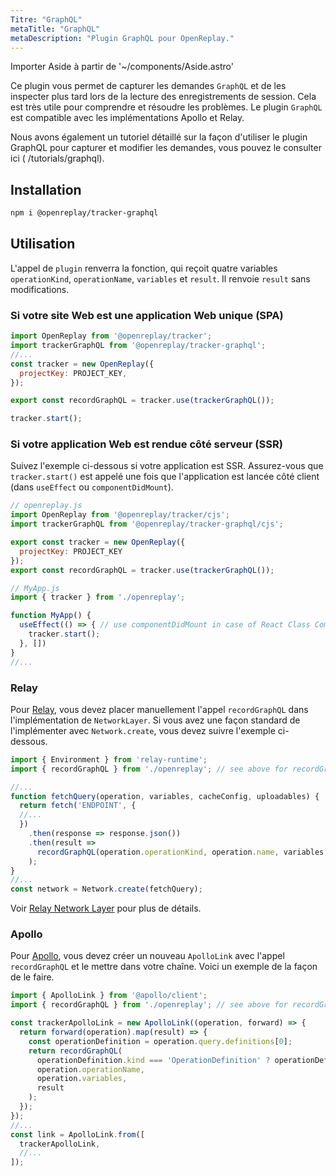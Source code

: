 ```yaml
---
Titre: "GraphQL"
metaTitle: "GraphQL"
metaDescription: "Plugin GraphQL pour OpenReplay."
---
```


Importer Aside à partir de '~/components/Aside.astro'

Ce plugin vous permet de capturer les demandes `GraphQL` et de les inspecter plus tard lors de la lecture des enregistrements de session. Cela est très utile pour comprendre et résoudre les problèmes. Le plugin `GraphQL` est compatible avec les implémentations Apollo et Relay.

<Aside type="tip">
Nous avons également un tutoriel détaillé sur la façon d'utiliser le plugin GraphQL pour capturer et modifier les demandes, vous pouvez le consulter ici ( /tutorials/graphql).
</Aside>

## Installation


```bash
npm i @openreplay/tracker-graphql
```


## Utilisation

L'appel de `plugin` renverra la fonction, qui reçoit quatre variables `operationKind`, `operationName`, `variables` et `result`. Il renvoie `result` sans modifications.

### Si votre site Web est une application Web unique (SPA)


```js
import OpenReplay from '@openreplay/tracker';
import trackerGraphQL from '@openreplay/tracker-graphql';
//...
const tracker = new OpenReplay({
  projectKey: PROJECT_KEY,
});

export const recordGraphQL = tracker.use(trackerGraphQL());

tracker.start();
```


### Si votre application Web est rendue côté serveur (SSR)

Suivez l'exemple ci-dessous si votre application est SSR. Assurez-vous que `tracker.start()` est appelé une fois que l'application est lancée côté client (dans `useEffect` ou `componentDidMount`).


```js
// openreplay.js
import OpenReplay from '@openreplay/tracker/cjs';
import trackerGraphQL from '@openreplay/tracker-graphql/cjs';

export const tracker = new OpenReplay({
  projectKey: PROJECT_KEY
});
export const recordGraphQL = tracker.use(trackerGraphQL());

// MyApp.js
import { tracker } from './openreplay';

function MyApp() {
  useEffect(() => { // use componentDidMount in case of React Class Component
    tracker.start();
  }, [])
}
//...
```


### Relay

Pour [Relay](https://relay.dev/), vous devez placer manuellement l'appel `recordGraphQL` dans l'implémentation de `NetworkLayer`. Si vous avez une façon standard de l'implémenter avec `Network.create`, vous devez suivre l'exemple ci-dessous.


```js
import { Environment } from 'relay-runtime';
import { recordGraphQL } from './openreplay'; // see above for recordGraphQL definition

//...
function fetchQuery(operation, variables, cacheConfig, uploadables) {
  return fetch('ENDPOINT', {
  //...
  })
    .then(response => response.json())
    .then(result =>
      recordGraphQL(operation.operationKind, operation.name, variables, result)
    );
}
//...
const network = Network.create(fetchQuery);
```


Voir [Relay Network Layer](https://relay.dev/docs/en/network-layer) pour plus de détails.

### Apollo

Pour [Apollo](https://www.apollographql.com/), vous devez créer un nouveau `ApolloLink` avec l'appel `recordGraphQL` et le mettre dans votre chaîne. Voici un exemple de la façon de le faire.


```js
import { ApolloLink } from '@apollo/client';
import { recordGraphQL } from './openreplay'; // see above for recordGraphQL definition

const trackerApolloLink = new ApolloLink((operation, forward) => {
  return forward(operation).map(result) => {
    const operationDefinition = operation.query.definitions[0];
    return recordGraphQL(
      operationDefinition.kind === 'OperationDefinition' ? operationDefinition.operation : 'unknown?',
      operation.operationName,
      operation.variables,
      result
    );
  });
});
//...
const link = ApolloLink.from([
  trackerApolloLink,
  //...
]);
```

